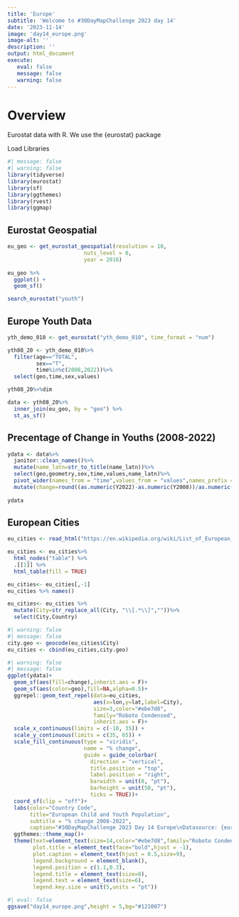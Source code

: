 ```yaml
---
title: 'Europe'
subtitle: 'Welcome to #30DayMapChallenge 2023 day 14'
date: '2023-11-14'
image: 'day14_europe.png'
image-alt: ''
description: ''
output: html_document
execute: 
   eval: false
   message: false
   warning: false
---
```



# Overview

Eurostat data with R. We use the {eurostat} package


Load Libraries
```r
#| message: false
#| warning: false
library(tidyverse)
library(eurostat)
library(sf)
library(ggthemes)
library(rvest)
library(ggmap)
```

## Eurostat Geospatial

```r
eu_geo <- get_eurostat_geospatial(resolution = 10, 
                        nuts_level = 0, 
                        year = 2016) 
  
eu_geo %>%
  ggplot() +
  geom_sf()
```
```r
search_eurostat("youth")
```
## Europe Youth Data

```r
yth_demo_010 <- get_eurostat("yth_demo_010", time_format = "num")
```

```r
yth08_20 <- yth_demo_010%>%
  filter(age=="TOTAL",
         sex=="T",
         time%in%c(2008,2022))%>%
  select(geo,time,sex,values)
```

```r
yth08_20%>%dim
```



```r
data <- yth08_20%>% 
  inner_join(eu_geo, by = "geo") %>% 
  st_as_sf()
```

## Precentage of Change in Youths (2008-2022)

```r
ydata <- data%>%
  janitor::clean_names()%>%
  mutate(name_latn=str_to_title(name_latn))%>%
  select(geo,geometry,sex,time,values,name_latn)%>%
  pivot_wider(names_from = "time",values_from = "values",names_prefix = "Y")%>%
  mutate(change=round((as.numeric(Y2022)-as.numeric(Y2008))/as.numeric(Y2008),3)) 
  
ydata
```

## European Cities

```r

eu_cities <- read_html("https://en.wikipedia.org/wiki/List_of_European_cities_by_population_within_city_limits")

eu_cities <- eu_cities%>%
  html_nodes("table") %>%
  .[[1]] %>%
  html_table(fill = TRUE)

eu_cities<- eu_cities[,-1]
eu_cities %>% names()
```



```r
eu_cities<- eu_cities %>% 
  mutate(City=str_replace_all(City, "\\[.*\\]",""))%>%
  select(City,Country)
```



```r
#| warning: false
#| message: false
city.geo <- geocode(eu_cities$City)
eu_cities <- cbind(eu_cities,city.geo)
```




```r
#| warning: false
#| message: false
ggplot(ydata)+
  geom_sf(aes(fill=change),inherit.aes = F)+
  geom_sf(aes(color=geo),fill=NA,alpha=0.5)+
  ggrepel::geom_text_repel(data=eu_cities,
                           aes(x=lon,y=lat,label=City),
                           size=3,color="#ebe7d8",
                           family="Roboto Condensed",
                           inherit.aes = F)+
  scale_x_continuous(limits = c(-10, 35)) +
  scale_y_continuous(limits = c(35, 65)) +
  scale_fill_continuous(type = "viridis",
                        name = "% change",
                        guide = guide_colorbar(
                          direction = "vertical", 
                          title.position = "top",
                          label.position = "right", 
                          barwidth = unit(8, "pt"),  
                          barheight = unit(50, "pt"), 
                          ticks = TRUE))+
  coord_sf(clip = "off")+
  labs(color="Country Code",
       title="European Child and Youth Population",
       subtitle = "% change 2008-2022",
       caption="#30DayMapChallenge 2023 Day 14 Europe\nDatasource: {eurostat} & Wikipedia | Map: @fgazzelloni")+
  ggthemes::theme_map()+
  theme(text=element_text(size=14,color="#ebe7d8",family="Roboto Condensed"),
        plot.title = element_text(face="bold",hjust = -1),
        plot.caption = element_text(hjust = 0.5,size=9),
        legend.background = element_blank(),
        legend.position = c(1.1,0.3),
        legend.title = element_text(size=8),
        legend.text = element_text(size=6),
        legend.key.size = unit(5,units = "pt"))
```


```r
#| eval: false
ggsave("day14_europe.png",height = 5,bg="#121007")
```

